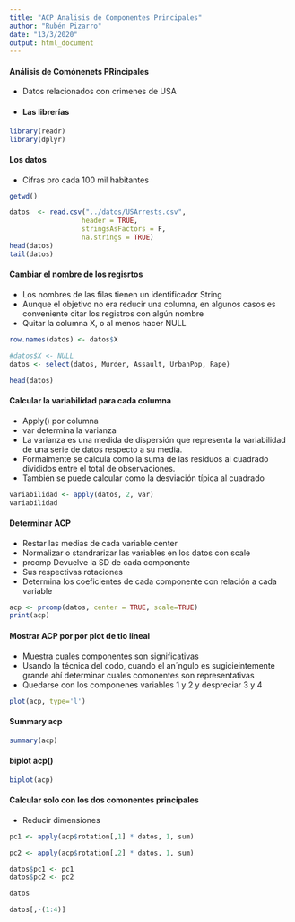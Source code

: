 ```yaml
---
title: "ACP Analisis de Componentes Principales"
author: "Rubén Pizarro"
date: "13/3/2020"
output: html_document
---
```


#### Análisis de Comónenets PRincipales
* Datos relacionados con crimenes de USA
* 
#### Las librerías
```r

library(readr)
library(dplyr)
```


#### Los datos
* Cifras pro cada 100 mil habitantes
```r
getwd()

datos  <- read.csv("../datos/USArrests.csv", 
                  header = TRUE, 
                  stringsAsFactors = F, 
                  na.strings = TRUE)
head(datos)
tail(datos)
```

#### Cambiar el nombre de los regisrtos
* Los nombres de las filas tienen un identificador String
* Aunque el objetivo no era reducir una columna, en algunos casos es conveniente citar los registros con algún nombre
* Quitar la columna X, o al menos hacer NULL
```r
row.names(datos) <- datos$X

#datos$X <- NULL
datos <- select(datos, Murder, Assault, UrbanPop, Rape)

head(datos)


```

#### Calcular la variabilidad para cada columna
* Apply() por columna
* var determina la varianza
* La varianza es una medida de dispersión que representa la variabilidad de una serie de datos respecto a su media. 
* Formalmente se calcula como la suma de las residuos al cuadrado divididos entre el total de observaciones. 
* También se puede calcular como la desviación típica al cuadrado
```r
variabilidad <- apply(datos, 2, var)
variabilidad 
```


#### Determinar ACP
* Restar las medias de cada variable center
* Normalizar o standrarizar las variables en los datos con scale
* prcomp Devuelve la SD de cada componente
* Sus respectivas rotaciones
* Determina los coeficientes de cada componente con relación a cada variable
```r
acp <- prcomp(datos, center = TRUE, scale=TRUE)
print(acp)
```

#### Mostrar ACP por por plot de tio lineal
* Muestra cuales componentes son significativas
* Usando la técnica del codo, cuando el an´ngulo es sugicieintemente grande ahí determinar cuales comonentes son representativas
* Quedarse con los componenes variables 1 y 2 y despreciar 3 y 4
```r
plot(acp, type='l')
```


#### Summary acp
```r
summary(acp)
```

#### biplot acp()
```r
biplot(acp)
```

#### Calcular solo con los dos comonentes principales
* Reducir dimensiones
```r
pc1 <- apply(acp$rotation[,1] * datos, 1, sum)

pc2 <- apply(acp$rotation[,2] * datos, 1, sum)

datos$pc1 <- pc1
datos$pc2 <- pc2

datos

datos[,-(1:4)]

```


